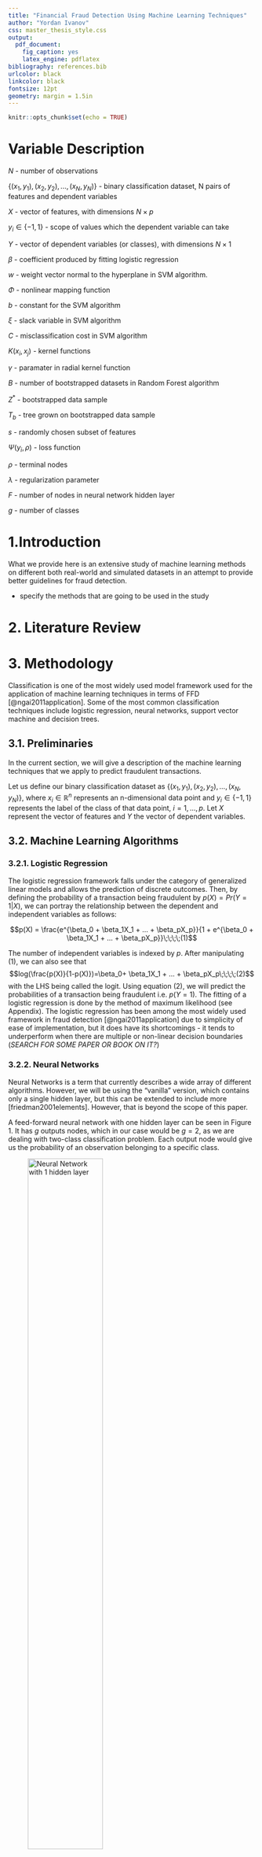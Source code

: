 ```yaml
---
title: "Financial Fraud Detection Using Machine Learning Techniques"
author: "Yordan Ivanov"
css: master_thesis_style.css
output:
  pdf_document: 
    fig_caption: yes
    latex_engine: pdflatex
bibliography: references.bib
urlcolor: black
linkcolor: black
fontsize: 12pt
geometry: margin = 1.5in
---
```


```r
knitr::opts_chunk$set(echo = TRUE)
```

# Variable Description

$N$ - number of observations

${\{(x_1,y_1),(x_2,y_2),...,(x_N,y_N)\}}$ - binary classification dataset, N pairs of features and dependent variables

$X$ - vector of features, with dimensions $N\times p$

$y_i \in \{-1,1\}$ - scope of values which the dependent variable can take

$Y$ - vector of dependent variables (or classes), with dimensions $N\times1$

$\beta$ - coefficient produced by fitting logistic regression

$w$ - weight vector normal to the hyperplane in SVM algorithm. 

$\Phi$ - nonlinear mapping function

$b$ - constant for the SVM algorithm

$\xi$ - slack variable in SVM algorithm

$C$ - misclassification cost in SVM algorithm

$K(x_i,x_j)$ - kernel functions

$\gamma$ - paramater in radial kernel function

$B$ - number of bootstrapped datasets in Random Forest algorithm

$Z^*$ - bootstrapped data sample

$T_b$ - tree grown on bootstrapped data sample

$s$ - randomly chosen subset of features

$\Psi(y_i,\rho)$ - loss function

$\rho$ - terminal nodes

$\lambda$ - regularization parameter

$F$ - number of nodes in neural network hidden layer

$g$ - number of classes

# 1.Introduction

What we provide here is an extensive study of machine learning methods on different both real-world and simulated datasets in an attempt to provide better guidelines for fraud detection. 

- specify the methods that are going to be used in the study

# 2. Literature Review

# 3. Methodology

Classification is one of the most widely used model framework used for the application of machine learning techniques in terms of FFD [@ngai2011application]. Some of the most common classification techniques include logistic regression, neural networks, support vector machine and decision trees.

## 3.1. Preliminaries

In the current section, we will give a description of the machine learning techniques that we apply to predict fraudulent transactions. 

Let us define our binary classification dataset as ${\{(x_1,y_1),(x_2,y_2),...,(x_N,y_N)\}}$, where $x_i\in \mathbb{R}^n$ represents an n-dimensional data point and $y_i \in \{-1,1\}$ represents the label of the class of that data point, $i = 1,...,p$. Let $X$ represent the vector of features and $Y$ the vector of dependent variables.   


## 3.2. Machine Learning Algorithms

### 3.2.1. Logistic Regression

The logistic regression framework falls under the category of generalized linear models and allows the prediction of discrete outcomes. Then, by defining the probability of a transaction being fraudulent by $p(X) = Pr(Y=1|X)$, we can portray the relationship between the dependent and independent variables as follows:

$$p(X) = \frac{e^{\beta_0 + \beta_1X_1 + ... + \beta_pX_p}}{1 + e^{\beta_0 + \beta_1X_1 + ... + \beta_pX_p}}\;\;\;\;(1)$$

The number of independent variables is indexed by *p*. After manipulating (1), we can also see that $$log(\frac{p(X)}{1-p(X)})=\beta_0+ \beta_1X_1 + ... + \beta_pX_p\;\;\;\;(2)$$ with the LHS being called the logit. Using equation (2), we will predict the probabilities of a transaction being fraudulent i.e. $p(Y = 1)$. The fitting of a logistic regression is done by the method of maximum likelihood (see Appendix). The logistic regression has been among the most widely used framework in fraud detection [@ngai2011application] due to simplicity of ease of implementation, but it does have its shortcomings - it tends to underperform when there are multiple or non-linear decision boundaries (_SEARCH FOR SOME PAPER OR BOOK ON IT?_)

### 3.2.2. Neural Networks

Neural Networks is a term that currently describes a wide array of different algorithms. However, we will be using the "vanilla" version, which contains only a single hidden layer, but this can be extended to include more [friedman2001elements]. However, that is beyond the scope of this paper. 

A feed-forward neural network with one hidden layer can be seen in Figure 1. It has $g$ outputs nodes, which in our case would be $g=2$, as we are dealing with two-class classification problem. Each output node would give us the probability of an observation belonging to a specific class. 

![Neural Network with 1 hidden layer](figures/nnet.png){width=60%}

The features $Z_f$ are being derived through linear combinations of the inputs, while the $Y_g$ outputs are then modeled as a function of linear combinations of the $Z_m$, or mathematically formulated as follows:

$$Z_f=\sigma(\alpha_{0f}+\alpha_{m}^{T}X),\;f=1,...,F$$
$$T_g=\beta_{0g}+\beta_{k}^{T}Z,\;g=1,2$$
$$f_{g}(X)=g_g(T),\;g=1,2$$

where $T=(T_1,T_2)$, $Z=(Z_1,Z_2,...,Z_F)$ and $g_g(T)=\frac{e^{T_g}}{\sum_{f=1}^{F}e^{T_f}}$ represents the softmax function. We use the sigmoid activation function $\sigma(v)=\frac{1}{1+e^{-v}}$. In order to fit the neural network and estimate the set of weights $\{\alpha_{0f},\alpha_{f};f=1,2,3...,F\}$ and $\{\beta_{0g},\beta_{g},g=1,2\}$, we use the backpropagation equations in order to minimize the error term.  

### 3.2.3. Support Vector Machines

Support Vector Machines, developed by Vapnik et. al. [@cortes1995support], have become a popular machine learning method that has seen its implementation rise in various domains that require the use of classification models [@batuwita2013class]. Among the factors for its success is the fact that the SVMs are linear classifiers, which work in a high-dimensional feature that represents a non-linear mapping of the input space of the problem being dealt with [@bhattacharyya2011data]. Working in a high-dimensional feature space has its benefits - often, the problem of non-linear classification in the original input space is transformed to a linear classification task in the high-dimensional feature space. 

The goal of the SVM classifier consists of finding the optimal separating hyperplane, which manages to effectively separate the observations from the data into two classes. As mentioned above, the observations are initially transformed by a nonlinear mapping function $\Phi$. Thus, we can write a possible separating hyperplane that resides in the transformed higher dimensional feature space by:

$$w\cdot\Phi(x)+b=0\;\;\;\;(3)$$
with $w$ the weight vector normal to the hyperplane. 

We will further use two variations of the SVM soft margin optimization problem - one that assigns the same cost for missclassification of the different classes and one that penalizes more the missclassification of the minority class.

#### Non-cost sensitive learning

For the same missclassification cost case, we can write the soft optimization problem as follows:
$$\min(\frac{1}{2}w \cdot w + C\sum_{i=1}^{p} \xi_i) $$ 
$$s.t. \;\; y_i(w \cdot \Phi(x_i) + b) \geq 1 - \xi_i\;\;\;\;(4) $$
$$\xi_i \geq 0, i = 1,...,p$$
The slack variables $\xi_i > 0$ hold for missclassified examples. Thus, the penalty term $\sum_{i=1}^{p}$ can be perceived as the total number of missclassified observations of the model. Thus from (4), we can see that there are two goals - maximizing the margin the minimizing the number of missclassifications. The cost parameter C controls the trade-off between them, i.e. assigned misclassification cost. The quadratic optimization problem in (4) can be represented by a dual Lagrange problem and then solved:
$$\max_{\alpha_i} \{ \sum_{i=1}^{p}{\alpha_i} - \frac{1}{2} \sum_{i=1}^{p}\sum_{j=1}^{p}{\alpha_i\alpha_j\Phi(x_i)\cdot\Phi(x_j)} \} \;\; s.t. \;\; \sum_{i=1}^{p}{y_i\alpha_i}=0, \;\; 0 \leq\alpha_i\leq C, \;\; i=1,...,p\;\;\;\;(5) $$

$\alpha_i$ are the Lagrange multipliers also satisfying the Karush-Kuhn-Tucker (KKT) conditions (see Appendix). Thanks to another one of the strenghts of SVM - kernel representation - we don't need to explicitly know the mapping function $\Phi(x)$, but by applying a kernel function (i.e. $K(x_i,x_j) = \Phi(x_i)\cdot \Phi(x_j)$), we can rewrite (5) as:
$$\max_{\alpha_i} \{ \sum_{i=1}^{p}{\alpha_i} - \frac{1}{2} \sum_{i=1}^{p}\sum_{j=1}^{p}{\alpha_i\alpha_jK(x_i,x_j)} \} \;\; s.t. \;\; \sum_{i=1}^{p}{y_i\alpha_i}=0, \;\; 0 \leq\alpha_i\leq C, \;\; i=1,...,p\;\;\;\;(6)$$
The solution then gives us $w = \sum_{i=1}^{p}{\alpha_iy_i}\phi(x_i)$ for the optimal values of $\alpha_i$ and $w$, while $b$ is determined from KKT. The data points that have $\alpha_i$ different than zero are called the support vectors. Thus, the decision function can be written was:
$$f(x) = sign(w \cdot \Phi(x) + b) = sign(\sum_{i=1}^{p}{\alpha_iy_i}K(x_i,x_j) + b)\;\;\;\;(7) $$

#### Cost Sensitive learning

The regular SVM model has been effectively implemented when the dataset used has balanced classes, however it fails to produce good results when applied on imbalanced data [@batuwita2013class]. When trained on a dataset with extremely imbalanced classes, the SVM framework could produce so skewed hyperplances that all observations are recognized as the majority class [@akbani2004applying, @veropoulos1999controlling]. This is due to the fact that when we take the soft margin optimization problem, we try to maximize the margin and minimize the penalty for the misclassifications. As we consider a constant C for all training examples, the minimization of the penalty is achieved through the minimization of all misclassifications. However, when the used dataset suffers from imbalanced classes, the majority class density would be higher than the minority class density, even when considering the class boundary region (through which the ideal hyperplane would pass). 

Thus, we consider here the application of the Different Error Costs (DEC) variation of the SVM algorithm proposed by @veropoulos1999controlling. The DEC method introduces different misclassification costs - $C^+$ for the minority and $C^-$ for the majority class. With the inclusion of the higher misclassification cost for the minority class observations, the imbalanced class effect could be brought down. The soft margin optimization problem then has the following form:
$$\min{(\frac{1}{2}w \cdot w + C^+\sum_{i|y_i=+1}^{p}\xi_i + C^-\sum_{i|y_i=-1}^{p}\xi_i)}$$
$$s.t. \;\; y_i(w \cdot \Phi(x_i) + b) \geq 1 - \xi_i\;\;\;\;(8)$$
$$\xi_i \geq 0, i = 1,...,p$$
The Dual Lagrange optimization form is the same as before, with the exception of replacing $0 \leq\alpha_i\leq C$ with $0 \leq\alpha_i^+\leq C^+, \; 0 \leq\alpha_i^-\leq C^-$ for $i=1,...,p$. The $\alpha_i^+$ and $\alpha_i^-$ are the Lagrange multipliers. The solution of the DEC dual Lagrangian problem follows the same outline as in the normal form. 

#### Kernels

As mentioned before, we used a kernel function ($K(x_i,x_j) = \Phi(x_i)\cdot \Phi(x_j)$) in order to transform the dual Lagrange problem. The advantages of using kernel functions are computational or in some cases it allows for computations that otherwise would be impossible (@james2013introduction). For the purpose of this study, we are using the linear and radial kernels. The radial kernel shows good performance on non-linear class separation. They have the following representations:
$$Linear: \;\;\; K(x_i,x_j) = \sum_{k=1}^{l}x_{ik}x_{jk}\;\;\;\;(9)$$
$$Radial: \;\;\; K(x_i,x_j) = exp(-\gamma\sum_{k=1}^{l}(x_{ik}-x_{jk})^2), \;\; \gamma=\frac{1}{2\sigma^2}\;\;\;\;(10)$$

### 3.2.4. Tree-Based Methods

Tree-based methods involve segmentation of the feature space into a set of regions and then fitting a simple model to each one. Even though are not too complex conceptually, they are still a very powerful method [@friedman2001elements]. Firstly, we will give a short overview of a standard classification decision tree (DT) before moving on the methods used in this study. 

Let us call the set of non-overlapping regions $R_1,R_2,...,R_M$ that are used to divide the feature space. The forms of those regions are high-dimensional rectangles - for simplicity and interpretability. The aim for DT would be to find the boxes that minimize the error term, which in the case of classification can be represented in several ways - misclassification error, Gini index or cross-entropy. However, it is very computationally taxing to consider every feasible partition of the feature space into $M$ boxes. Thus, the recursive binary splitting method is used, which is a top-down, greedy approach - it starts at the top of the tree and then it splits the feature space, making the best split possible, without looking forward. The algorithm is further described in the Appendix. 

However, the beforementioned algorithm can sometimes lead to over-fitting and producing very ineffecient prediction results. Thus, the tree pruning technique is applied - first a large tree is grown, then it is "pruned" and a smaller version is obtain. The procedure leads to reduction in variance at the cost of some bias. Usually the cost complexity pruning algorithm is used in practice - a more thorough description is included in the Appendix. 

The regular classification DT has high interpretability, but it sometimes lacks sufficient prediction power - they are often unstable and can be too sensitive to training data [@bhattacharyya2011data]. This leads us to variations of the classic classification DT. 

#### Random Forests

A random forest algorithm is an ensemble of classification trees [@breiman2001random]. The model starts with growing each tree on separate bootstrapped dataset. Moreover, only a randomly selected feature subset, typically $s \simeq \sqrt{p}$ [@khoshgoftaar2007empirical], is used at each individual node. As a result, the entire algorithm is based on two basic, yet powerful, concepts - bagging and random subspace method. To better illustrate the random forest method, the pseudo-algorithm is given below:


_Algorithm Random Forest_

1. For $b$ = 1 to $B$ ($B$ is representing the number of bootstrapped datasets):
    + Draw bootstrapped sample $Z^*$ of size $N$ from the dataset used for training 
    + Grow a RF tree $T_b$ on the previously bootstrapped dataset by recursively looping the below given steps for each tree terminal node, up until the $n_{min}$ node (minimum size node) is reached:
        - Select $s$ features randomly from the entire feature subset, $p$. 
        - Choose the best available variable/split-point among the $s$.
        - Split node into two children nodes.

2. Output the tree ensemble $\{T_b\}^{B}_{1}$.
3. Making the prediction for a new point $x$:
    If $\widehat{C}_b(x)$ is the prediction of the class for the $b$th RF tree, then $\widehat{C}_{rf}^{B}(x)=majority\;vote\{\widehat{C}_b(x)\}_{1}^{B}$.

The Random Forest algorith has been quite popular lately, due to its simplicity and performance. It has only two parameters that can be changed - the number of trees grown and the size of the feature subset used [@breiman2001random]. Furthermore, it has often shown superior performance to one if its rival statistic learning method - the SVM [@meyer2003support]. In the area of financial fraud detection, RF has also shown to be a promising framework [@whitrow2009transaction, @ngai2011application].

#### Stochastic Gradient Boosting Machines and eXtreme Gradient Boosting Machines

The ideas introduced by the boosting methodology have been among the most influential in the last twenty years [@friedman2001elements]. Among the most used and influential boosting algorithms is "AdaBoost.M1" [@freund1997decision]. It was the first developed "adaptive" boosting algorithm, due to its incorporated function to directly adjust its parameters to the used training dataset. This is due to the fact, that the performance of the model was re-evaluated at each iteration - the parameters weights and the final aggregated weights, were re-calculated and improved at each iteration, thus leading to an overall better performance. Moreover, it was found that not only AdaBoost, but boosting algorithms in general, managed to not only reduce variance, but also bias - an improvement over bagging, where only the variance could be decreased. 

The followwing success led to the formulation and development of the gradient-descent based methods, which received the name gradient boosting machines or simply GBM [@freund1997decision; @friedman2000additive; @friedman2001greedy]. The general idea of GBMs is to fit new models iteratively, constructing the base-learners to be maximally correlated with the loss function's negative gradient, in order to get a better estimate of the response variable [@natekin2013gradient]. Moreover, the algorithm offers flexibility in terms of choosing the form of the loss function. In this study, we use the Bernoulli distribution, as we are dealing with a two-class classification problem. 

Due to its flexibility and ease of implementation, the GBM algorithm has proven to be a successful model, that offers high predictive power when dealing with machine learning problems [@whiting2012machine, @johnson2014learning]. Furthermore, when including a random element in the algorithm, as in the Stochastic GBM (SGBM), results tend to improve [@friedman2002stochastic]. We describe the pseudo-code of the SGBM for a two-class problem below.

_Stochastic Gradient Tree Boosting Machines (Stochastic GBM)_

Two-Class Classification as in the **gbm** R package.

1. Initialize $f_{0}(x) = \arg\min_{\rho}\sum_{i=1}^{N}\Psi(y_i,\rho)$.

2. For $m=1$ to $M$ do:
    + Compute negative gradient:
  $$z_{im}=-\frac{\partial{\Psi(y_{i},f(\mathbf{x}_i))}}{\partial{f(\mathbf{x}_i)}}\rvert_{f(\mathbf{x}_i)=\widehat{f}(\mathbf{x}_i)},\; i=1,...,N$$
    + Randomly select $s \times N$ subset.
    + Fit regression tree with K number of terminal nodes on the previously selected subset, $g(\mathbf{x})=E(z|\mathbf{x})$.
    + Compute the optimal terminal node predictions, $\rho_{1m},...,\rho_{Km}$, as:
    $$\rho_{km}=\arg\min_{\rho}\sum_{\mathbf{x}_i \in S_k} \Psi(y_i,\widehat{f}(\mathbf{x}_{i})+\rho_k)$$,
    where $S_k$ is the set of $\mathbf{x}$'s that define terminal node $k$.
    + Compute $\widehat{f}_{m}(x)=\sum_{k=1}^{K}\rho_{km}I(x_i\in\widehat{R}_{km})$, as $\{\widehat{R}_{km}\}_{k=1}^{K}$ represents the tree structure.
    + Update $\widehat{f}^{m}(\mathbf{x})$ as $\widehat{f}^{m}(\mathbf{x}) \leftarrow \widehat{f}_{m-1}(\mathbf{x}) + \lambda\widehat{f}_{m}(x)$.  
      

3. Output $\widehat{f}(x) = f_{M}(x)$

The eXtreme Gradient Boosting algorithm, or shortly XGBoost, was developed as an attempt to improve on the performance of GBM, both in terms of speed and prediction power [@chen2016xgboost]. It has has not only succeeded in doing so, but it has also become one of the most used models [@nielsen2016tree]. Among the differences that XGBoost introduces in comparison to the GBM model is that the former uses clever penalization of the individual trees - the leaf weights are not all decreased at the same rate, instead the weights which are estimated without much evidence from the training set will be shrunk more heavily relative to others. Furthermore, the XGBoost employs another type of boosting structure when compared to GBM - Newton boosting. Due to this, the algorithm manages to better learn tree structures, leading to learning better neighbourhoods. XGBoost also incorporates a randomization paramater, which contributes to the individual tree decorellation and reducing variance. Some technical detail references regarding the differences between XGBoost and GBM are included in Appendix 9.1 - such as the gradient and Newton boosting and leaf weight learning. The general pseudo-codes are similar. 


## 3.3. Cross-Validation

# 4. Data

## 4.1. Datasets

### 4.1.1. Real-World Datasets

#### UCSD-FICO Competition

#### Université Libre de Bruxelles

### 4.1.2. Simulated Datasets

#### PaySim

#### BankSim

## 4.2. Problems of Imbalanced Data and Data Sampling Techniques

### 4.2.1. Problem of Imbalanced Data

One of the biggest challenges faced in detecting fraudulent transactions is the one of unbalanced class sizes, with legitimate class outnumbering vastly the fraudulent one [@bhattacharyya2011data]. The application of data-sampling techniques has been widely used in the literature with various results when combined with different algorithms, as when such a problem occurs, it could hinder the model performances [@van2007experimental]. Moreover, in our particular case, the cost of missclassifying the minority class could prove to be a lot more costly than predicting wrongly the majority one. 

### 4.2.2. Data Sampling Techniques

#### Random Oversampling (ROS)and Random UnderSampling (RUS)

The two techniques are the simplest and most common [@van2007experimental]. In minority oversampling (ROS), the observations from the minority group are randomly duplicated in order to balance the dataset. In majority undersampling (RUS), the aim is the same, but it is achieved by randomly removing observations of the majority class. 

#### SMOTE

The Synthetic Minority Oversampling Technique (SMOTE), proposed by Chawla et al. [@chawla2002smote], artificial minority instances are created not simply through duplication, but rather with the extrapolation between preexisting observations. The technique starts by taking into account the k nearest neighbourhoods to a minority observation for every instance from that class. Then, the artificial observation are created, taking into account just a part of the nearest neighbours or all of them (with respect to the desired oversampling specification). 

# 5. Results

# 6. Further Improvements

# 7. Conclusion

# 8. References

